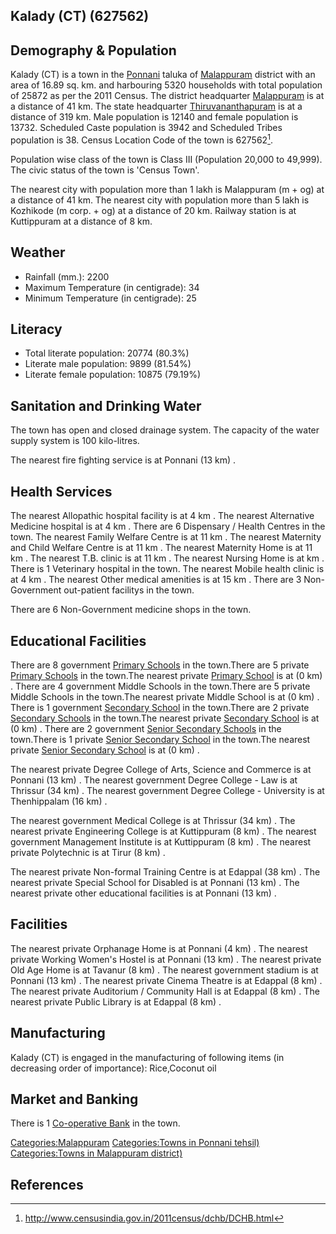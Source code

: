 {{Infobox settlement
| name=Kalady (CT)
| native_name=
| native_name_lang=
| other_name=
| nickname=
| settlement_type=Town
| image_skyline=
| image_alt=
| image_caption=
| pushpin_map=India Kerala
| pushpin_label_position=right
| pushpin_map_alt=
| pushpin_map_caption=Location in Kerala, India
| latd=
| latm=
| lats=
| latNS=
| longd=
| longm=
| longs=
| longEW=
| coordinates_display=inline,title
| subdivision_type=Country
| subdivision_name={{flag|India}}
| subdivision_type1=[[States and territories of India|State]]
| subdivision_name1=Kerala 
| subdivision_type2=[[List of districts of India|District]]
| subdivision_name2=Malappuram
| subdivision_type3=Tahsil
| subdivision_name3=Ponnani
| website=
| established_title=<!-- Established -->
| established_date=
| founder=
| named_for=
| government_type=
| governing_body=
| unit_pref=Metric
| area_footnotes=
| area_rank=
| area_total_km2=16.89
| elevation_footnotes=
| elevation_m=
| population_total=25872
| population_as_of=2011
| population_rank=
| population_density_km2=1531
| population_demonym=
| population_footnotes=
| demographics_type1=Languages=
| demographics1_title1=Official=
| demographics1_info1=[[Malayalam language|Malayalam]]
| timezone1=[[Indian Standard Time|IST]]
| utc_offset1==+5:30
| postal_code_type=[[Postal Index Number|PIN]]
| postal_code=
| area_code_type=Telephone code
| area_code=
| registration_plate=
| blank1_name_sec1=Nearest city
| blank1_info_sec1=[[Malappuram (m + og)]]
| blank2_name_sec1=[[Human sex ratio|Sex ratio]]
| blank2_info_sec1=1131
| blank3_name_sec1=Literacy
| blank3_info_sec1=80.3%
| blank1_name_sec2=[[2011 Census of India|2011 census]] code
| blank1_info_sec2=627562
| footnotes=
}}

== Kalady (CT) (627562) ==

== Demography & Population ==

Kalady (CT) is a town in the [[Ponnani]] taluka of [[Malappuram]] district with an area of 16.89 sq. km. and harbouring 5320 households with total population of 25872 as per the 2011 Census. The district headquarter [[Malappuram]] is at a distance of 41 km. The state headquarter [[Thiruvananthapuram]] is at a distance of 319 km. Male population is 12140 and female population is 13732. Scheduled Caste population is 3942 and Scheduled Tribes population is 38. Census Location Code of the town is 627562<ref>http://www.censusindia.gov.in/2011census/dchb/DCHB.html</ref>.

Population wise class of the town is Class III (Population 20,000 to 49,999).
The civic status of the town is 'Census Town'.

The nearest city with population more than 1 lakh is Malappuram (m + og) at a distance of 41 km. The nearest city with population more than 5 lakh is Kozhikode (m corp. + og) at a distance of 20 km. Railway station is at Kuttippuram at a distance of 8 km.


== Weather ==  
* Rainfall (mm.): 2200 
* Maximum Temperature (in centigrade): 34
* Minimum Temperature (in centigrade): 25


== Literacy ==  
* Total literate population: 20774 (80.3%)
* Literate male population: 9899 (81.54%)
* Literate female population: 10875 (79.19%)


== Sanitation and Drinking Water ==  
The town has open and closed drainage system.
The capacity of the water supply system is 100 kilo-litres.

The nearest fire fighting service is at Ponnani (13 km) .


== Health Services ==
The nearest Allopathic hospital facility is at 4 km .
The nearest Alternative Medicine hospital is at 4 km .
There are 6 Dispensary / Health Centres in the town.
The nearest Family Welfare Centre is at 11 km .
The nearest Maternity and Child Welfare Centre is at 11 km .
The nearest Maternity Home is at 11 km .
The nearest T.B. clinic is at 11 km .
The nearest Nursing Home is at  km .
There is 1 Veterinary hospital in the town.
The nearest Mobile health clinic is at 4 km .
The nearest Other medical amenities is at 15 km .
There are 3 Non-Government out-patient facilitys in the town.


There are 6 Non-Government medicine shops in the town.


== Educational Facilities ==
There are 8 government [[Primary School]]s in the town.There are 5 private [[Primary School]]s in the town.The nearest private [[Primary School]] is at  (0 km) .
There are 4 government Middle Schools in the town.There are 5 private Middle Schools in the town.The nearest private Middle School is at  (0 km) .
There is 1 government [[Secondary School]] in the town.There are 2 private [[Secondary School]]s in the town.The nearest private [[Secondary School]] is at  (0 km) .
There are 2 government [[Senior Secondary School]]s in the town.There is 1 private [[Senior Secondary School]] in the town.The nearest private [[Senior Secondary School]] is at  (0 km) .
 
 
 
 
 
The nearest private Degree College of Arts, Science and Commerce is at Ponnani (13 km) .
The nearest government Degree College - Law is at Thrissur (34 km) .
The nearest government Degree College - University is at Thenhippalam (16 km) .
 
The nearest government Medical College is at Thrissur (34 km) .
The nearest private Engineering College is at Kuttippuram (8 km) .
The nearest government Management Institute is at Kuttippuram (8 km) .
The nearest private Polytechnic is at Tirur (8 km) .
 
The nearest private Non-formal Training Centre is at Edappal  (38 km) .
The nearest private Special School for Disabled is at Ponnani (13 km) .
The nearest private other educational facilities is at Ponnani (13 km) .


== Facilities ==
The nearest private Orphanage Home is at Ponnani  (4 km) .
The nearest private Working Women's Hostel is at Ponnani (13 km) .
The nearest private Old Age Home is at Tavanur (8 km) .
The nearest government stadium is at Ponnani (13 km) .
The nearest private Cinema Theatre is at Edappal (8 km) .
The nearest private Auditorium / Community Hall is at Edappal (8 km) .
The nearest private Public Library is at Edappal (8 km) .


== Manufacturing ==
Kalady (CT) is engaged in the manufacturing of following items (in decreasing order of importance): Rice,Coconut oil


== Market and Banking ==


There is 1 [[Co-operative Bank]] in the town.




[[Categories:Malappuram]]
[[Categories:Towns in Ponnani tehsil)]]
[[Categories:Towns in Malappuram district)]]


== References ==
{{Reflist}}


